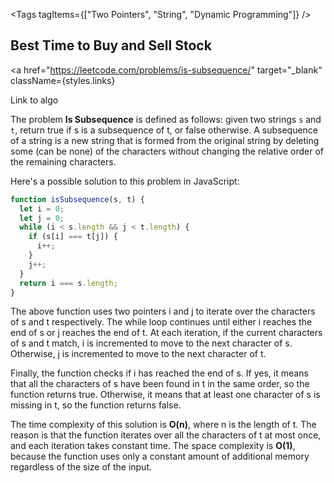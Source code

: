 
<Tags tagItems={["Two Pointers", "String", "Dynamic Programming"]} />
## Best Time to Buy and Sell Stock

<a
  href="https://leetcode.com/problems/is-subsequence/"
  target="_blank"
  className={styles.links}
>
  Link to algo
</a>

The problem **Is Subsequence** is defined as follows: given two strings `s` and `t`, return true if s is a subsequence of t, or false otherwise. A subsequence of a string is a new string that is formed from the original string by deleting some (can be none) of the characters without changing the relative order of the remaining characters.

Here's a possible solution to this problem in JavaScript:

```js
function isSubsequence(s, t) {
  let i = 0;
  let j = 0;
  while (i < s.length && j < t.length) {
    if (s[i] === t[j]) {
      i++;
    }
    j++;
  }
  return i === s.length;
}
```

The above function uses two pointers i and j to iterate over the characters of s and t respectively. The while loop continues until either i reaches the end of s or j reaches the end of t. At each iteration, if the current characters of s and t match, i is incremented to move to the next character of s. Otherwise, j is incremented to move to the next character of t.

Finally, the function checks if i has reached the end of s. If yes, it means that all the characters of s have been found in t in the same order, so the function returns true. Otherwise, it means that at least one character of s is missing in t, so the function returns false.

The time complexity of this solution is **O(n)**, where n is the length of t. The reason is that the function iterates over all the characters of t at most once, and each iteration takes constant time. The space complexity is **O(1)**, because the function uses only a constant amount of additional memory regardless of the size of the input.
